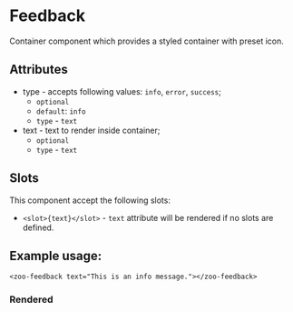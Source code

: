 
<Meta title="Docs/Feedback"/>

# Feedback

Container component which provides a styled container with preset icon.

## Attributes
- type - accepts following values: `info`, `error`, `success`;
  - `optional`
  - `default`: `info`
  - `type` - `text`
- text - text to render inside container;
  - `optional`
  - `type` - `text`

## Slots
This component accept the following slots:
- `<slot>{text}</slot>` - `text` attribute will be rendered if no slots are defined.

## Example usage:
```
<zoo-feedback text="This is an info message."></zoo-feedback>
```
### Rendered
<zoo-feedback text="This is an info message."></zoo-feedback>